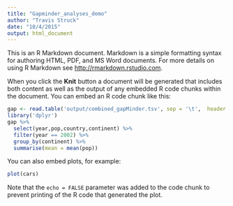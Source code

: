 ```yaml
---
title: "Gapminder_analyses_demo"
author: "Travis Struck"
date: "10/4/2015"
output: html_document
---
```


This is an R Markdown document. Markdown is a simple formatting syntax for authoring HTML, PDF, and MS Word documents. For more details on using R Markdown see <http://rmarkdown.rstudio.com>.

When you click the **Knit** button a document will be generated that includes both content as well as the output of any embedded R code chunks within the document. You can embed an R code chunk like this:

```r
gap <- read.table('output/combined_gapMinder.tsv', sep = '\t',  header = TRUE)
library('dplyr')
gap %>%
  select(year,pop,country,continent) %>%
  filter(year == 2002) %>%
  group_by(continent) %>%
  summarise(mean = mean(pop))


```

You can also embed plots, for example:

```r
plot(cars)
```

Note that the `echo = FALSE` parameter was added to the code chunk to prevent printing of the R code that generated the plot.
